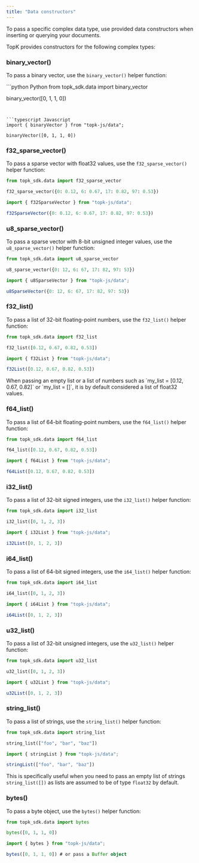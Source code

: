 ```yaml
---
title: "Data constructors"
---
```


To pass a specific complex data type, use provided data constructors when inserting or querying your documents.

TopK provides constructors for the following complex types:

### binary_vector()

To pass a binary vector, use the `binary_vector()` helper function:

<CodeGroup>
```python Python
from topk_sdk.data import binary_vector

binary_vector([0, 1, 1, 0])
```


```typescript Javascript
import { binaryVector } from "topk-js/data";

binaryVector([0, 1, 1, 0])
```

</CodeGroup>

### f32_sparse_vector()

To pass a sparse vector with float32 values, use the `f32_sparse_vector()` helper function:

<CodeGroup>

```python Python
from topk_sdk.data import f32_sparse_vector

f32_sparse_vector({0: 0.12, 6: 0.67, 17: 0.82, 97: 0.53})
```


```typescript Javascript
import { f32SparseVector } from "topk-js/data";

f32SparseVector({0: 0.12, 6: 0.67, 17: 0.82, 97: 0.53})
```

</CodeGroup>

### u8_sparse_vector()

To pass a sparse vector with 8-bit unsigned integer values, use the `u8_sparse_vector()` helper function:

<CodeGroup>

```python Python
from topk_sdk.data import u8_sparse_vector

u8_sparse_vector({0: 12, 6: 67, 17: 82, 97: 53})
```


```typescript Javascript
import { u8SparseVector } from "topk-js/data";

u8SparseVector({0: 12, 6: 67, 17: 82, 97: 53})
```

</CodeGroup>

### f32_list()

To pass a list of 32-bit floating-point numbers, use the `f32_list()` helper function:


<CodeGroup>

```python Python
from topk_sdk.data import f32_list

f32_list([0.12, 0.67, 0.82, 0.53])
```


```typescript Javascript
import { f32List } from "topk-js/data";

f32List([0.12, 0.67, 0.82, 0.53])
```

</CodeGroup>

<Info>
  When passing an empty list or a list of numbers such as `my_list = [0.12, 0.67, 0.82]` or `my_list = []`, it is by default considered a list of float32 values.
</Info>

### f64_list()

To pass a list of 64-bit floating-point numbers, use the `f64_list()` helper function:

<CodeGroup>

```python Python
from topk_sdk.data import f64_list

f64_list([0.12, 0.67, 0.82, 0.53])
```


```typescript Javascript
import { f64List } from "topk-js/data";

f64List([0.12, 0.67, 0.82, 0.53])
```

</CodeGroup>

### i32_list()

To pass a list of 32-bit signed integers, use the `i32_list()` helper function:


<CodeGroup>

```python Python
from topk_sdk.data import i32_list

i32_list([0, 1, 2, 3])
```


```typescript Javascript
import { i32List } from "topk-js/data";

i32List([0, 1, 2, 3])
```

</CodeGroup>

### i64_list()

To pass a list of 64-bit signed integers, use the `i64_list()` helper function:


<CodeGroup>

```python Python
from topk_sdk.data import i64_list

i64_list([0, 1, 2, 3])
```



```typescript Javascript
import { i64List } from "topk-js/data";

i64List([0, 1, 2, 3])
```

</CodeGroup>

### u32_list()

To pass a list of 32-bit unsigned integers, use the `u32_list()` helper function:


<CodeGroup>

```python Python
from topk_sdk.data import u32_list

u32_list([0, 1, 2, 3])
```


```typescript Javascript
import { u32List } from "topk-js/data";

u32List([0, 1, 2, 3])
```

</CodeGroup>

### string_list()

To pass a list of strings, use the `string_list()` helper function:

<CodeGroup>

```python Python
from topk_sdk.data import string_list

string_list(["foo", "bar", "baz"])
```


```typescript Javascript
import { stringList } from "topk-js/data";

stringList(["foo", "bar", "baz"])
```

</CodeGroup>

<Tip>This is specifically useful when you need to pass an empty list of strings `string_list([])` as lists are assumed to be of type `float32` by default.</Tip>

### bytes()

To pass a byte object, use the `bytes()` helper function:

<CodeGroup>

```python Python
from topk_sdk.data import bytes

bytes([0, 1, 1, 0])
```


```typescript Javascript
import { bytes } from "topk-js/data";

bytes([0, 1, 1, 0]) # or pass a Buffer object
```

</CodeGroup>
